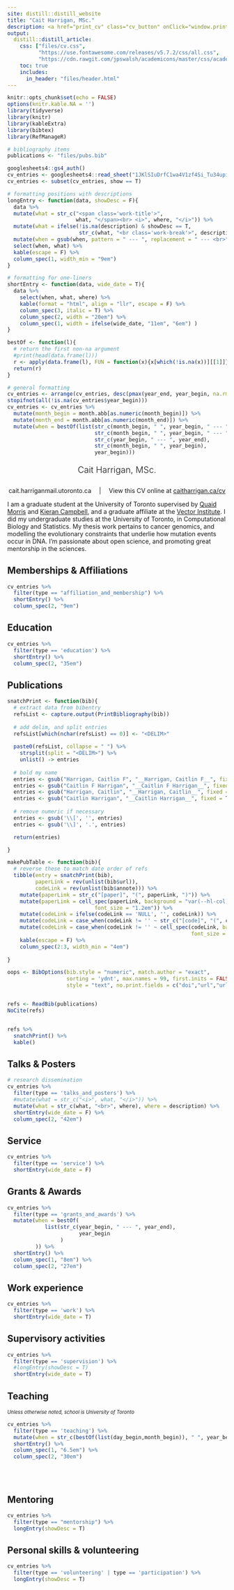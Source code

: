 ```yaml
---
site: distill::distill_website
title: "Cait Harrigan, MSc."
description: <a href="print_cv" class="cv_button" onClick="window.print()">Print this CV</a>
output:
  distill::distill_article:
    css: ["files/cv.css",
          "https://use.fontawesome.com/releases/v5.7.2/css/all.css",
          "https://cdn.rawgit.com/jpswalsh/academicons/master/css/academicons.min.css"]
    toc: true
    includes:
      in_header: "files/header.html"
---
```


```r
knitr::opts_chunk$set(echo = FALSE)
options(knitr.kable.NA = '')
library(tidyverse)
library(knitr)
library(kableExtra)
library(bibtex)
library(RefManageR)

```

```r
# bibliography items 
publications <- "files/pubs.bib"

googlesheets4::gs4_auth()
cv_entries <- googlesheets4::read_sheet("1JKlSIuDrfC1wa4V1zf4Si_Tu34upiBEn1DlvFfDeFh0", col_types = "c")
cv_entries <- subset(cv_entries, show == T)

# formatting positions with descriptions
longEntry <- function(data, showDesc = F){
  data %>%
  mutate(what = str_c("<span class='work-title'>", 
                      what, "</span><br> <i>", where, "</i>")) %>%
  mutate(what = ifelse(!is.na(description) & showDesc == T, 
                       str_c(what, "<br class='work-break'>", description), what)) %>%
  mutate(when = gsub(when, pattern = " --- ", replacement = " --- <br>")) %>%
  select(when, what) %>%
  kable(escape = F) %>%
  column_spec(1, width_min = "9em") 
}

# formatting for one-liners
shortEntry <- function(data, wide_date = T){
  data %>%
    select(when, what, where) %>% 
    kable(format = "html", align = "llr", escape = F) %>%
    column_spec(3, italic = T) %>%
    column_spec(2, width = "20em") %>%
    column_spec(1, width = ifelse(wide_date, "11em", "6em") )
}

bestOf <- function(l){
  # return the first non-na argument
  #print(head(data.frame(l)))
  r <- apply(data.frame(l), FUN = function(x){x[which(!is.na(x))][[1]]}, MAR = 1)
  return(r)
}

# general formatting
cv_entries <- arrange(cv_entries, desc(pmax(year_end, year_begin, na.rm = T)), desc(year_begin), desc(month_begin)) 
stopifnot(all(!is.na(cv_entries$year_begin)))
cv_entries <- cv_entries %>%  
  mutate(month_begin = month.abb[as.numeric(month_begin)]) %>%
  mutate(month_end = month.abb[as.numeric(month_end)]) %>%
  mutate(when = bestOf(list(str_c(month_begin, " ", year_begin, " --- ", month_end, " ", year_end),
                            str_c(month_begin, " ", year_begin, " --- ", year_end),
                            str_c(year_begin, " --- ", year_end),
                            str_c(month_begin, " ", year_begin),
                            year_begin)))
```

<div id=cv_print_header>
<p style="font-size: 15pt; text-align: center; font-weight:300; padding-bottom: 5pt;">Cait Harrigan, MSc.<p>
<p style="text-align:center; font-weight:400">
cait.harrigan<i class="fas fa-at" style="font-size: 5pt"></i>mail.utoronto.ca
&emsp;|&emsp;
View this CV online at [caitharrigan.ca/cv](caitharrigan.ca/cv.html)
<p>
</div>

I am a graduate student at the University of Toronto supervised by [Quaid Morris](http://www.morrislab.ca/) and [Kieran Campbell](https://www.camlab.ca/), and a graduate affiliate at the [Vector Institute](https://vectorinstitute.ai/). I did my undergraduate studies at the University of Toronto, in Computational Biology and Statistics. My thesis work pertains to cancer genomics, and modelling the evolutionary constraints that underlie how mutation events occur in DNA. I'm passionate about open science, and promoting great mentorship in the sciences. 

## Memberships & Affiliations 

```r
cv_entries %>% 
  filter(type == "affiliation_and_membership") %>% 
  shortEntry() %>%
  column_spec(2, "9em")
```


## Education 

```r
cv_entries %>% 
  filter(type == 'education') %>% 
  shortEntry() %>%
  column_spec(2, "35em")
```


## Publications 

```r
snatchPrint <- function(bib){
  # extract data from bibentry
  refsList <- capture.output(PrintBibliography(bib))
    
  # add delim, and split entries
  refsList[which(nchar(refsList) == 0)] <- "<DELIM>"
  
  paste0(refsList, collapse = " ") %>% 
    strsplit(split = "<DELIM>") %>%
    unlist() -> entries
  
  # bold my name
  entries <- gsub("Harrigan, Caitlin F", "__Harrigan, Caitlin F__", fixed = T, entries)
  entries <- gsub("Caitlin F Harrigan", "__Caitlin F Harrigan__", fixed = T, entries)
  entries <- gsub("Harrigan, Caitlin", "__Harrigan, Caitlin__", fixed = T, entries)
  entries <- gsub("Caitlin Harrigan", "__Caitlin Harrigan__", fixed = T, entries)
  
  # remove numeric if necessary
  entries <- gsub('\\[', '', entries)
  entries <- gsub('\\]', '.', entries)

  return(entries)

}

makePubTable <- function(bib){
  # reverse these to match date order of refs
  tibble(entry = snatchPrint(bib),
         paperLink = rev(unlist(bib$url)), 
         codeLink = rev(unlist(bib$annote))) %>%
    mutate(paperLink = str_c("[paper]", "(", paperLink, ")")) %>%
    mutate(paperLink = cell_spec(paperLink, background = "var(--hl-col)",
                            font_size = "1.2em")) %>%
    mutate(codeLink = ifelse(codeLink == 'NULL', '', codeLink)) %>%
    mutate(codeLink = case_when(codeLink != '' ~ str_c("[code]", "(", codeLink, ")"))) %>%
    mutate(codeLink = case_when(codeLink != '' ~ cell_spec(codeLink, background = "var(--hl-col)",
                                                           font_size = "1.2em"))) %>%
    kable(escape = F) %>%
    column_spec(2:3, width_min = "4em")
    
}

oops <- BibOptions(bib.style = "numeric", match.author = "exact", 
                   sorting = 'ydnt', max.names = 99, first.inits = FALSE, 
                   style = "text", no.print.fields = c("doi","url","urldate", "issn"))


refs <- ReadBib(publications) 
NoCite(refs)


refs %>% 
  snatchPrint() %>%
  kable() 

```


## Talks & Posters 

```r
# research dissemination
cv_entries %>% 
  filter(type == 'talks_and_posters') %>% 
  #mutate(what = str_c("<i>", what, "</i>")) %>%
  mutate(what = str_c(what, "<br>", where), where = description) %>%
  shortEntry(wide_date = F) %>%
  column_spec(2, "42em")
```


## Service 
```r
cv_entries %>% 
  filter(type == 'service') %>% 
  shortEntry(wide_date = F) 
```

## Grants & Awards 

```r
cv_entries %>% 
  filter(type == 'grants_and_awards') %>% 
  mutate(when = bestOf(
            list(str_c(year_begin, " --- ", year_end),
                       year_begin
                 )
         )) %>%
  shortEntry() %>%
  column_spec(1, "8em") %>%
  column_spec(2, "27em")
```


## Work experience 
```r
cv_entries %>% 
  filter(type == 'work') %>% 
  shortEntry(wide_date = T)
```

## Supervisory activities 

```r
cv_entries %>% 
  filter(type == 'supervision') %>% 
  #longEntry(showDesc = T) 
  shortEntry(wide_date = T)
```


## Teaching

<em style="font-size:0.8em">Unless otherwise noted, school is University of Toronto</em> 

```r
cv_entries %>% 
  filter(type == 'teaching') %>% 
  mutate(when = str_c(bestOf(list(day_begin,month_begin)), " ", year_begin)) %>%
  shortEntry() %>%
  column_spec(1, "6.5em") %>%
  column_spec(2, "30em")
```

<br class='printOnly'>
<br class='printOnly'>

## Mentoring {.pagebreak}

```r
cv_entries %>% 
  filter(type == "mentorship") %>% 
  longEntry(showDesc = T)
```


## Personal skills & volunteering 

```r
cv_entries %>%
  filter(type == 'volunteering' | type == 'participation') %>%
  longEntry(showDesc = T)
```


